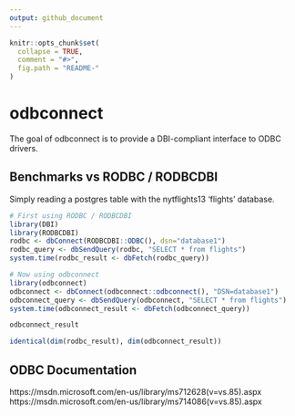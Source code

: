 ```yaml
---
output: github_document
---
```


<!-- README.md is generated from README.Rmd. Please edit that file -->

```r
knitr::opts_chunk$set(
  collapse = TRUE,
  comment = "#>",
  fig.path = "README-"
)
```


# odbconnect

The goal of odbconnect is to provide a DBI-compliant interface to ODBC drivers.

## Benchmarks vs RODBC / RODBCDBI

Simply reading a postgres table with the nytflights13 'flights' database.
```r
# First using RODBC / RODBCDBI
library(DBI)
library(RODBCDBI)
rodbc <- dbConnect(RODBCDBI::ODBC(), dsn="database1")
rodbc_query <- dbSendQuery(rodbc, "SELECT * from flights")
system.time(rodbc_result <- dbFetch(rodbc_query))

# Now using odbconnect
library(odbconnect)
odbconnect <- dbConnect(odbconnect::odbconnect(), "DSN=database1")
odbconnect_query <- dbSendQuery(odbconnect, "SELECT * from flights")
system.time(odbconnect_result <- dbFetch(odbconnect_query))

odbconnect_result

identical(dim(rodbc_result), dim(odbconnect_result))
```

## ODBC Documentation

https://msdn.microsoft.com/en-us/library/ms712628(v=vs.85).aspx
https://msdn.microsoft.com/en-us/library/ms714086(v=vs.85).aspx
